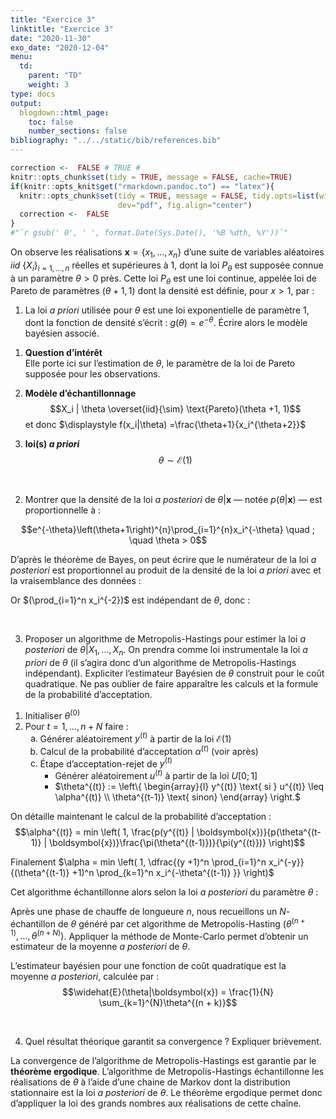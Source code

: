 ```yaml
---
title: "Exercice 3"
linktitle: "Exercice 3"
date: "2020-11-30"
exo_date: "2020-12-04"
menu:
  td:
    parent: "TD"
    weight: 3
type: docs
output:
  blogdown::html_page:
    toc: false
    number_sections: false
bibliography: "../../static/bib/references.bib"
---
```


```r
correction <-  FALSE # TRUE #
knitr::opts_chunk$set(tidy = TRUE, message = FALSE, cache=TRUE)
if(knitr::opts_knit$get("rmarkdown.pandoc.to") == "latex"){
  knitr::opts_chunk$set(tidy = TRUE, message = FALSE, tidy.opts=list(width.cutoff=45), 
                        dev="pdf", fig.align="center")
  correction <-  FALSE
}
#"`r gsub(' 0', ' ', format.Date(Sys.Date(), '%B %dth, %Y'))`"
```

On observe les réalisations $\boldsymbol{x} = \{x_1,\ldots,x_n\}$ d'une suite de variables aléatoires $iid$ $\{X_i\}_{i=1, \dots, n}$ réelles et supérieures à 1, dont la loi $P_\theta$ est supposée connue à un paramètre $\theta > 0$ près. Cette loi $P_\theta$ est une loi continue, appelée loi de Pareto de paramètres $(\theta+1,1)$ dont la densité est définie, pour $x>1$, par :
\begin{align*}
f_\theta(x) &=\frac{\theta+1}{x^{\theta+2}}
\end{align*}


 1. La loi *a priori* utilisée pour $\theta$ est une loi exponentielle de paramètre 1, dont la fonction de densité s'écrit :
$g(\theta) = e^{-\theta}$.  Écrire alors le modèle bayésien associé.

:::Correction
 1. **Question d'intérêt**  
 Elle porte ici sur l'estimation de $\theta$, le paramètre de la loi de Pareto supposée pour les observations.
 
 2. **Modèle d'échantillonnage**
 $$X_i | \theta \overset{iid}{\sim} \text{Pareto}(\theta +1, 1)$$
 et donc $\displaystyle f(x_i|\theta) =\frac{\theta+1}{x_i^{\theta+2}}$
 
 3. **loi(s) *a priori***
 $$\theta \sim \mathcal{E}(1)$$
:::
<br>

 2. Montrer que la densité de la loi *a posteriori* de $\theta | \boldsymbol{x}$ --- notée $p(\theta|\boldsymbol{x})$ --- est proportionnelle à :
 
$$e^{-\theta}\left(\theta+1\right)^{n}\prod_{i=1}^{n}x_i^{-\theta} \quad ; \quad \theta > 0$$


:::Correction
D'après le théorème de Bayes, on peut écrire que le numérateur de la loi *a posteriori* est proportionnel au produit de la densité de la loi *a priori* avec et la vraisemblance des données :

\begin{align*}
p(\theta | \boldsymbol{x}) &\quad \propto  \quad \pi(\theta)f(x_1, ..., x_n | \theta) \\
                                        &\quad \propto \quad e^{-\theta}\prod_{i=1}^n f(x_i| \theta) \\
                                        &\quad \propto  \quad e^{-\theta} (\theta+1)^n \prod_{i=1}^n \frac{1}{x_i^{\theta+2}}\\
                                        &\quad \propto  \quad e^{-\theta} (\theta+1)^n \left(\prod_{i=1}^n x_i^{-\theta}\right)  \left(\prod_{i=1}^n x_i^{-2}\right)
\end{align*}

Or $(\prod_{i=1}^n x_i^{-2})$ est indépendant de $\theta$, donc :
\begin{align*}
p(\theta | \boldsymbol{x})\quad  \propto  \quad  e^{-\theta} (\theta+1)^n \prod_{i=1}^n x_i^{-\theta}  \qquad \theta \geq 0
\end{align*}
:::
<br>

 3. Proposer un algorithme de Metropolis-Hastings pour estimer la loi *a posteriori* de $\theta | X_1,...,X_n$. On  prendra comme loi instrumentale la loi *a priori* de $\theta$ (il s'agira donc d'un algorithme de Metropolis-Hastings indépendant). Expliciter l'estimateur Bayésien de $\theta$ construit pour le coût quadratique. Ne pas oublier de faire apparaître les calculs et la formule de la probabilité d'acceptation.
 
:::Correction

:::Algo
 1. Initialiser $\theta^{(0)}$
 2. Pour $t=1, \dots, n+N$ faire : 
    a. Générer aléatoirement $y^{(t)}$ à partir de la loi $\mathcal{E}(1)$
	  b. Calcul de la probabilité d'acceptation $\alpha^{(t)}$ (voir après)
	  c. Étape d'acceptation-rejet de $y^{(t)}$
		    - Générer aléatoirement $u^{(t)}$ à partir de la loi $U[0;1]$
	  		- $\theta^{(t)}  :=  \left\{ \begin{array}{l} y^{(t)} \text{ si } u^{(t)} \leq \alpha^{(t)} \\ \theta^{(t-1)} \text{ sinon} \end{array} \right.$
:::

On détaille maintenant le calcul de la probabilité d'acceptation : 
$$\alpha^{(t)} = min \left( 1, \frac{p(y^{(t)} | \boldsymbol{x})}{p(\theta^{(t-1)} | \boldsymbol{x})}\frac{\pi(\theta^{(t-1)})}{\pi(y^{(t)})} \right)$$

\begin{align*}
\require{cancel}
		  \dfrac{p(y^{(t)} | \boldsymbol{x})}{p(\theta^{(t-1)} | \boldsymbol{x})}\dfrac{\pi(\theta^{(t-1)})}{\pi(y^{(t)})} & = \dfrac{p(y^{(t)} | \boldsymbol{x})}{p(\theta^{(t-1)} | \boldsymbol{x})}\dfrac{e^{-\theta^{(t-1)}}}{e^{-y^{(t)}}} \\
          &  = \dfrac{(y^{(t)} +1)^n(\prod_{i=1}^n x_i^{-y^{(t)}})\cancel{e^{-y^{(t)}}}}{(\theta^{(t-1)}+1)^n\left(\prod_{k=1}^n x_i^{-\theta^{(t-1)} }\right)\cancel{e^{-\theta^{(t-1)}}}}\dfrac{\cancel{e^{-\theta^{(t-1)}}}}{\cancel{e^{-y^{(t)}}}}
\end{align*}

Finalement $\alpha = min \left( 1, \dfrac{(y +1)^n \prod_{i=1}^n x_i^{-y}}{(\theta^{(t-1)}  +1)^n \prod_{k=1}^n x_i^{-\theta^{(t-1)} }} \right)$

Cet algorithme échantillonne alors selon la loi *a posteriori* du paramètre $\theta$ :

Après une phase de chauffe de longueure $n$, nous recueillons un $N$-échantillon de $\theta$ généré par cet algorithme de Metropolis-Hasting $\left(\theta^{(n+1)}, ... , \theta^{(n+N)}\right)$. Appliquer la méthode de Monte-Carlo permet d'obtenir un estimateur de la moyenne *a posteriori* de $\theta$.

L'estimateur bayésien pour une fonction de coût quadratique est la moyenne *a posteriori*, calculée par :
$$\widehat{E}(\theta|\boldsymbol{x}) = \frac{1}{N} \sum_{k=1}^{N}\theta^{(n + k)}$$
:::
<br>

 4. Quel résultat théorique garantit sa convergence ? Expliquer brièvement.
 
:::Correction
La convergence de l'algorithme de Metropolis-Hastings est garantie par le **théorème ergodique**. L'algorithme de Metropolis-Hastings échantillonne les réalisations de $\theta$ à l'aide d'une chaine de Markov dont la distribution stationnaire  est la loi *a posteriori* de $\theta$. Le théorème ergodique permet donc d'appliquer la loi des grands nombres aux réalisations de cette chaîne.
:::

